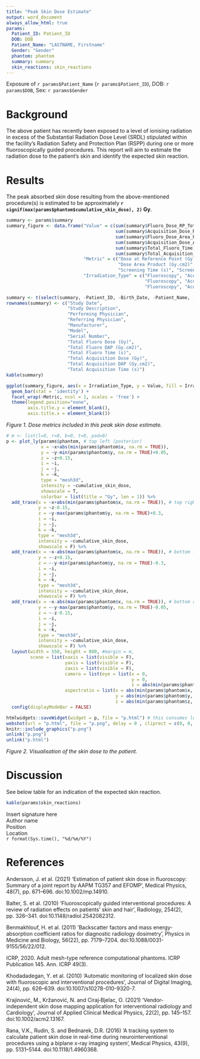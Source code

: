```yaml
---
title: "Peak Skin Dose Estimate"
output: word_document
always_allow_html: true
params:
  Patient_ID: Patient_ID
  DOB: DOB
  Patient_Name: "LASTNAME, Firstname"
  Gender: "Gender"
  phantom: phantom
  summary: summary
  skin_reactions: skin_reactions
---
```


Exposure of `r params$Patient_Name` (`r params$Patient_ID`), DOB: `r params$DOB`, Sex: `r params$Gender`

# Background

The above patient has recently been exposed to a level of ionising radiation in excess of the Substantial Radiation Dose Level (SRDL) stipulated within the facility's Radiation Safety and Protection Plan (RSPP) during one or more fluoroscopically guided procedures. This report will aim to estimate the radiation dose to the patient's skin and identify the expected skin reaction.

# Results

The peak absorbed skin dose resulting from the above-mentioned procedure(s) is estimated to be approximately **`r signif(max(params$phantom$cumulative_skin_dose), 2)` Gy**.

```r
summary <- params$summary
summary_figure <- data.frame("Value" = c(sum(summary$Fluoro_Dose_RP_Total), 
                                         sum(summary$Acquisition_Dose_RP_Total),
                                         sum(summary$Fluoro_Dose_Area_Product_Total), 
                                         sum(summary$Acquisition_Dose_Area_Product_Total), 
                                         sum(summary$Total_Fluoro_Time), 
                                         sum(summary$Total_Acquisition_Time)),
                             "Metric" = c("Dose at Reference Point (Gy)","Dose at Reference Point (Gy)",
                                          "Dose Area Product (Gy.cm2)", "Dose Area Product (Gy.cm2)",
                                          "Screening Time (s)", "Screening Time (s)"),
                             "Irradiation_Type" = c("Fluoroscopy", "Acquisition",
                                                    "Fluoroscopy", "Acquisition",
                                                    "Fluoroscopy", "Acquisition"))

summary <- t(select(summary, -Patient_ID, -Birth_Date, -Patient_Name, -Gender, -Height_Of_System))
rownames(summary) <- c("Study Date",
                       "Study Description",
                       "Performing Physician",
                       "Referring Physician",
                       "Manufacturer",
                       "Model",
                       "Serial Number",
                       "Total Fluoro Dose (Gy)",
                       "Total Fluoro DAP (Gy.cm2)",
                       "Total Fluoro Time (s)",
                       "Total Acquisition Dose (Gy)",
                       "Total Acquisition DAP (Gy.cm2)",
                       "Total Acquisition Time (s)")
kable(summary)
```
\newpage
```r
ggplot(summary_figure, aes(x = Irradiation_Type, y = Value, fill = Irradiation_Type, group = Metric)) +
  geom_bar(stat = 'identity') + 
  facet_wrap(~Metric, ncol = 1, scales = 'free') +
  theme(legend.position="none",
        axis.title.y = element_blank(),
        axis.title.x = element_blank())
```

*Figure 1. Dose metrics included in this peak skin dose estimate.*

\newpage

```r
# m <- list(l=0, r=0, b=0, t=0, pad=0)
p <- plot_ly(params$phantom, # top left (posterior)
             x = ~x+abs(min(params$phantom$x, na.rm = TRUE)),
             y = ~y-min(params$phantom$y, na.rm = TRUE)+0.05,
             z = ~z+0.15,
             i = ~i,
             j = ~j,
             k = ~k,
             type = "mesh3d",
             intensity = ~cumulative_skin_dose,
             showscale = T,
             colorbar = list(title = "Gy", len = 1)) %>%
  add_trace(x = ~x+abs(min(params$phantom$x, na.rm = TRUE)), # top right (right lateral)
            y = ~z-0.15,
            z = ~y-max(params$phantom$y, na.rm = TRUE)+0.3,
            i = ~i,
            j = ~j,
            k = ~k,
            type = "mesh3d",
            intensity = ~cumulative_skin_dose,
            showscale = F) %>%
  add_trace(x = ~x-abs(max(params$phantom$x, na.rm = TRUE)), # bottom left (left lateral)
            y = ~-z+0.15,
            z = ~-y-min(params$phantom$y, na.rm = TRUE)-0.3,
            i = ~i,
            j = ~j,
            k = ~k,
            type = "mesh3d",
            intensity = ~cumulative_skin_dose,
            showscale = F) %>%
  add_trace(x = ~x-abs(max(params$phantom$x, na.rm = TRUE)), # bottom right (anterior)
            y = ~-y-max(params$phantom$y, na.rm = TRUE)-0.05,
            z = ~-z-0.15,
            i = ~i,
            j = ~j,
            k = ~k,
            type = "mesh3d",
            intensity = ~cumulative_skin_dose,
            showscale = F) %>%
  layout(width = 550, height = 800, #margin = m,
         scene = list(xaxis = list(visible = F),
                      yaxis = list(visible = F),
                      zaxis = list(visible = F),
                      camera = list(eye = list(x = 0,
                                               y = 0,
                                               z = abs(min(params$phantom$x, na.rm = TRUE))+max(params$phantom$x, na.rm = TRUE)*1.8)),
                      aspectratio = list(x = abs(min(params$phantom$x, na.rm = TRUE))+abs(max(params$phantom$x, na.rm = TRUE)),
                                         y = abs(min(params$phantom$y, na.rm = TRUE))+abs(max(params$phantom$y, na.rm = TRUE)),
                                         z = abs(min(params$phantom$z, na.rm = TRUE))+abs(max(params$phantom$z, na.rm = TRUE))))) %>%
  config(displayModeBar = FALSE)

htmlwidgets::saveWidget(widget = p, file = "p.html") # this consumes lots of RAM
webshot(url = "p.html", file = "p.png", delay = 0 , cliprect = c(0, 0, 550, 800))
knitr::include_graphics("p.png")
unlink("p.png")
unlink("p.html")
```

*Figure 2. Visualisation of the skin dose to the patient.*

# Discussion

See below table for an indication of the expected skin reaction.

```r
kable(params$skin_reactions)
```

Insert signature here  
Author name  
Position  
Location  
`r format(Sys.time(), "%d/%m/%Y")`  

# References
Andersson, J. et al. (2021) ‘Estimation of patient skin dose in fluoroscopy: Summary of a joint report by AAPM TG357 and EFOMP’, Medical Physics, 48(7), pp. 671–696. doi:10.1002/mp.14910.

Balter, S. et al. (2010) ‘Fluoroscopically guided interventional procedures: A review of radiation effects on patients’ skin and hair’, Radiology, 254(2), pp. 326–341. doi:10.1148/radiol.2542082312.

Benmakhlouf, H. et al. (2011) ‘Backscatter factors and mass energy-absorption coefficient ratios for diagnostic radiology dosimetry’, Physics in Medicine and Biology, 56(22), pp. 7179–7204. doi:10.1088/0031-9155/56/22/012.

ICRP, 2020. Adult mesh-type reference computational phantoms. ICRP Publication 145. Ann. ICRP 49(3).

Khodadadegan, Y. et al. (2010) ‘Automatic monitoring of localized skin dose with fluoroscopic and interventional procedures’, Journal of Digital Imaging, 24(4), pp. 626–639. doi:10.1007/s10278-010-9320-7.

Krajinović, M., Kržanović, N. and Ciraj‐Bjelac, O. (2021) ‘Vendor‐independent skin dose mapping application for interventional radiology and Cardiology’, Journal of Applied Clinical Medical Physics, 22(2), pp. 145–157. doi:10.1002/acm2.13167.

Rana, V.K., Rudin, S. and Bednarek, D.R. (2016) ‘A tracking system to calculate patient skin dose in real-time during neurointerventional procedures using a biplane x-ray imaging system’, Medical Physics, 43(9), pp. 5131–5144. doi:10.1118/1.4960368.
